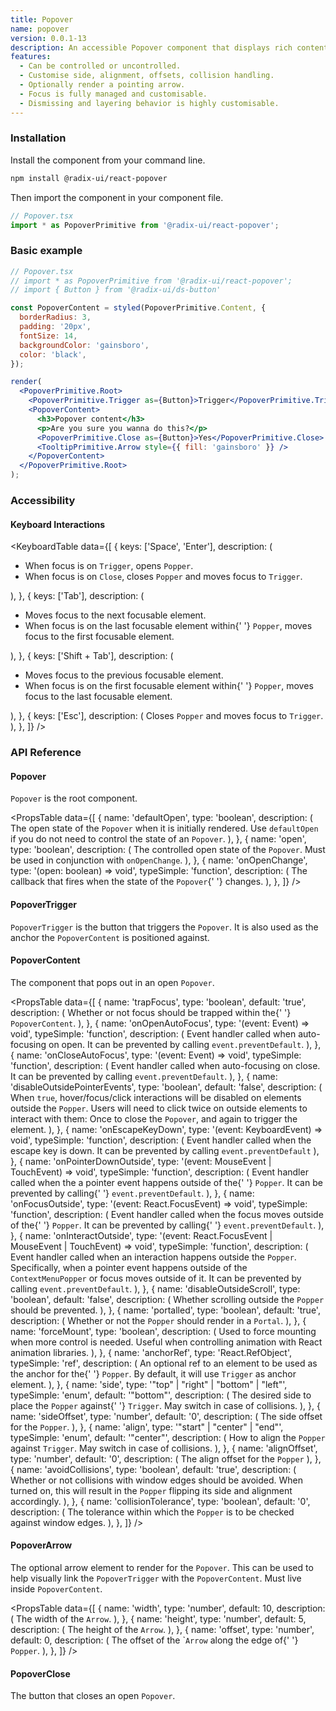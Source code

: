 ```yaml
---
title: Popover
name: popover
version: 0.0.1-13
description: An accessible Popover component that displays rich content as a result of clicking on a target.
features:
  - Can be controlled or uncontrolled.
  - Customise side, alignment, offsets, collision handling.
  - Optionally render a pointing arrow.
  - Focus is fully managed and customisable.
  - Dismissing and layering behavior is highly customisable.
---
```


### Installation

Install the component from your command line.

```bash
npm install @radix-ui/react-popover
```

Then import the component in your component file.

```jsx
// Popover.tsx
import * as PopoverPrimitive from '@radix-ui/react-popover';
```

### Basic example

```jsx live manual
// Popover.tsx
// import * as PopoverPrimitive from '@radix-ui/react-popover';
// import { Button } from '@radix-ui/ds-button'

const PopoverContent = styled(PopoverPrimitive.Content, {
  borderRadius: 3,
  padding: '20px',
  fontSize: 14,
  backgroundColor: 'gainsboro',
  color: 'black',
});

render(
  <PopoverPrimitive.Root>
    <PopoverPrimitive.Trigger as={Button}>Trigger</PopoverPrimitive.Trigger>
    <PopoverContent>
      <h3>Popover content</h3>
      <p>Are you sure you wanna do this?</p>
      <PopoverPrimitive.Close as={Button}>Yes</PopoverPrimitive.Close>
      <TooltipPrimitive.Arrow style={{ fill: 'gainsboro' }} />
    </PopoverContent>
  </PopoverPrimitive.Root>
);
```

### Accessibility

#### Keyboard Interactions

<KeyboardTable
  data={[
    {
      keys: ['Space', 'Enter'],
      description: (
        <ul>
          <li>
            When focus is on <Code>Trigger</Code>, opens <Code>Popper</Code>.
          </li>
          <li>
            When focus is on <Code>Close</Code>, closes <Code>Popper</Code> and
            moves focus to <Code>Trigger</Code>.
          </li>
        </ul>
      ),
    },
    {
      keys: ['Tab'],
      description: (
        <ul>
          <li>Moves focus to the next focusable element.</li>
          <li>
            When focus is on the last focusable element within{' '}
            <Code>Popper</Code>, moves focus to the first focusable element.
          </li>
        </ul>
      ),
    },
    {
      keys: ['Shift + Tab'],
      description: (
        <ul>
          <li>Moves focus to the previous focusable element.</li>
          <li>
            When focus is on the first focusable element within{' '}
            <Code>Popper</Code>, moves focus to the last focusable element.
          </li>
        </ul>
      ),
    },
    {
      keys: ['Esc'],
      description: (
        <span>
          Closes <Code>Popper</Code> and moves focus to <Code>Trigger</Code>.
        </span>
      ),
    },
  ]}
/>

### API Reference

#### Popover

`Popover` is the root component.

<PropsTable
  data={[
    {
      name: 'defaultOpen',
      type: 'boolean',
      description: (
        <span>
          The open state of the <Code>Popover</Code> when it is initially
          rendered. Use <Code>defaultOpen</Code> if you do not need to control
          the state of an <Code>Popover</Code>.
        </span>
      ),
    },
    {
      name: 'open',
      type: 'boolean',
      description: (
        <span>
          The controlled open state of the <Code>Popover</Code>. Must be used in
          conjunction with <Code>onOpenChange</Code>.
        </span>
      ),
    },
    {
      name: 'onOpenChange',
      type: '(open: boolean) => void',
      typeSimple: 'function',
      description: (
        <span>
          The callback that fires when the state of the <Code>Popover</Code>{' '}
          changes.
        </span>
      ),
    },
  ]}
/>

#### PopoverTrigger

`PopoverTrigger` is the button that triggers the `Popover`. It is also used as the anchor the `PopoverContent` is positioned against.

#### PopoverContent

The component that pops out in an open `Popover`.

<PropsTable
  data={[
    {
      name: 'trapFocus',
      type: 'boolean',
      default: 'true',
      description: (
        <span>
          Whether or not focus should be trapped within the{' '}
          <Code>PopoverContent</Code>.
        </span>
      ),
    },
    {
      name: 'onOpenAutoFocus',
      type: '(event: Event) => void',
      typeSimple: 'function',
      description: (
        <span>
          Event handler called when auto-focusing on open. It can be prevented
          by calling <Code>event.preventDefault</Code>.
        </span>
      ),
    },
    {
      name: 'onCloseAutoFocus',
      type: '(event: Event) => void',
      typeSimple: 'function',
      description: (
        <span>
          Event handler called when auto-focusing on close. It can be prevented
          by calling <Code>event.preventDefault</Code>.
        </span>
      ),
    },
    {
      name: 'disableOutsidePointerEvents',
      type: 'boolean',
      default: 'false',
      description: (
        <span>
          When <Code>true</Code>, hover/focus/click interactions will be
          disabled on elements outside the <Code>Popper</Code>. Users will need
          to click twice on outside elements to interact with them: Once to
          close the <Code>Popover</Code>, and again to trigger the element.
        </span>
      ),
    },
    {
      name: 'onEscapeKeyDown',
      type: '(event: KeyboardEvent) => void',
      typeSimple: 'function',
      description: (
        <span>
          Event handler called when the escape key is down. It can be prevented
          by calling <Code>event.preventDefault</Code>
        </span>
      ),
    },
    {
      name: 'onPointerDownOutside',
      type: '(event: MouseEvent | TouchEvent) => void',
      typeSimple: 'function',
      description: (
        <span>
          Event handler called when the a pointer event happens outside of the{' '}
          <Code>Popper</Code>. It can be prevented by calling{' '}
          <Code>event.preventDefault</Code>.
        </span>
      ),
    },
    {
      name: 'onFocusOutside',
      type: '(event: React.FocusEvent) => void',
      typeSimple: 'function',
      description: (
        <span>
          Event handler called when the focus moves outside of the{' '}
          <Code>Popper</Code>. It can be prevented by calling{' '}
          <Code>event.preventDefault</Code>.
        </span>
      ),
    },
    {
      name: 'onInteractOutside',
      type: '(event: React.FocusEvent | MouseEvent | TouchEvent) => void',
      typeSimple: 'function',
      description: (
        <span>
          Event handler called when an interaction happens outside the
          <Code>Popper</Code>. Specifically, when a pointer event happens outside
          of the `ContextMenuPopper` or focus moves outside of it. It can be prevented
          by calling <Code>event.preventDefault</Code>.
        </span>
      ),
    },
    {
      name: 'disableOutsideScroll',
      type: 'boolean',
      default: 'false',
      description: (
        <span>
          Whether scrolling outside the <Code>Popper</Code> should be prevented.
        </span>
      ),
    },
    {
      name: 'portalled',
      type: 'boolean',
      default: 'true',
      description: (
        <span>
          Whether or not the <Code>Popper</Code> should render in a
          <Code>Portal</Code>.
        </span>
      ),
    },
    {
      name: 'forceMount',
      type: 'boolean',
      description: (
        <span>
          Used to force mounting when more control is needed. Useful when
          controlling animation with React animation libraries.
        </span>
      ),
    },
    {
      name: 'anchorRef',
      type: 'React.RefObject<MeasurableElement>',
      typeSimple: 'ref',
      description: (
        <span>
          An optional ref to an element to be used as the anchor for the{' '}
          <Code>Popper</Code>. By default, it will use <Code>Trigger</Code> as
          anchor element.
        </span>
      ),
    },
    {
      name: 'side',
      type: '"top" | "right" | "bottom" | "left"',
      typeSimple: 'enum',
      default: '"bottom"',
      description: (
        <span>
          The desired side to place the <Code>Popper</Code> against{' '}
          <Code>Trigger</Code>. May switch in case of collisions.
        </span>
      ),
    },
    {
      name: 'sideOffset',
      type: 'number',
      default: '0',
      description: (
        <span>
          The side offset for the <Code>Popper</Code>.
        </span>
      ),
    },
    {
      name: 'align',
      type: '"start" | "center" | "end"',
      typeSimple: 'enum',
      default: '"center"',
      description: (
        <span>
          How to align the <Code>Popper</Code> against <Code>Trigger</Code>. May
          switch in case of collisions.
        </span>
      ),
    },
    {
      name: 'alignOffset',
      type: 'number',
      default: '0',
      description: (
        <span>
          The align offset for the <Code>Popper</Code>
        </span>
      ),
    },
    {
      name: 'avoidCollisions',
      type: 'boolean',
      default: 'true',
      description: (
        <span>
          Whether or not collisions with window edges should be avoided. When
          turned on, this will result in the <Code>Popper</Code> flipping its
          side and alignment accordingly.
        </span>
      ),
    },
    {
      name: 'collisionTolerance',
      type: 'boolean',
      default: '0',
      description: (
        <span>
          The tolerance within which the <Code>Popper</Code> is to be checked
          against window edges.
        </span>
      ),
    },
  ]}
/>

#### PopoverArrow

The optional arrow element to render for the `Popover`. This can be used to help visually link the `PopoverTrigger` with the `PopoverContent`. Must live inside `PopoverContent`.

<PropsTable
  data={[
    {
      name: 'width',
      type: 'number',
      default: 10,
      description: (
        <span>
          The width of the <Code>Arrow</Code>.
        </span>
      ),
    },
    {
      name: 'height',
      type: 'number',
      default: 5,
      description: (
        <span>
          The height of the <Code>Arrow</Code>.
        </span>
      ),
    },
    {
      name: 'offset',
      type: 'number',
      default: 0,
      description: (
        <span>
          The offset of the `<Code>Arrow</Code> along the edge of{' '}
          <Code>Popper</Code>.
        </span>
      ),
    },
  ]}
/>

#### PopoverClose

The button that closes an open `Popover`.
